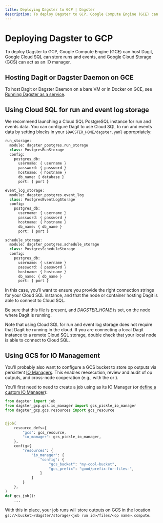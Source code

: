 ```yaml
---
title: Deploying Dagster to GCP | Dagster
description: To deploy Dagster to GCP, Google Compute Engine (GCE) can host Dagit, Google Cloud SQL can store runs and events, and Google Cloud Storage (GCS) can act as an IO manager.
---
```


# Deploying Dagster to GCP

To deploy Dagster to GCP, Google Compute Engine (GCE) can host Dagit, Google Cloud SQL can store runs and events, and Google Cloud Storage (GCS) can act as an IO manager.

## Hosting Dagit or Dagster Daemon on GCE

To host Dagit or Dagster Daemon on a bare VM or in Docker on GCE, see [Running Dagster as a service](/deployment/guides/service).

## Using Cloud SQL for run and event log storage

We recommend launching a Cloud SQL PostgreSQL instance for run and events data. You can configure Dagit to use Cloud SQL to run and events data by setting blocks in your `$DAGSTER_HOME/dagster.yaml` appropriately:

```python file=/deploying/dagster-pg.yaml
run_storage:
  module: dagster_postgres.run_storage
  class: PostgresRunStorage
  config:
    postgres_db:
      username: { username }
      password: { password }
      hostname: { hostname }
      db_name: { database }
      port: { port }

event_log_storage:
  module: dagster_postgres.event_log
  class: PostgresEventLogStorage
  config:
    postgres_db:
      username: { username }
      password: { password }
      hostname: { hostname }
      db_name: { db_name }
      port: { port }

schedule_storage:
  module: dagster_postgres.schedule_storage
  class: PostgresScheduleStorage
  config:
    postgres_db:
      username: { username }
      password: { password }
      hostname: { hostname }
      db_name: { db_name }
      port: { port }
```

In this case, you'll want to ensure you provide the right connection strings for your Cloud SQL instance, and that the node or container hosting Dagit is able to connect to Cloud SQL.

Be sure that this file is present, and _DAGSTER_HOME_ is set, on the node where Dagit is running.

Note that using Cloud SQL for run and event log storage does not require that Dagit be running in the cloud. If you are connecting a local Dagit instance to a remote Cloud SQL storage, double check that your local node is able to connect to Cloud SQL.

## Using GCS for IO Management

You'll probably also want to configure a GCS bucket to store op outputs via persistent [IO Managers](/concepts/io-management/io-managers). This enables reexecution, review and audit of op outputs, and cross-node cooperation (e.g., with the <PyObject module="dagster" object="multiprocess_executor" /> or <PyObject module="dagster_celery" object="celery_executor" />).

You'll first need to need to create a job using <PyObject module="dagster_gcp.gcs" object="gcs_pickle_io_manager"/> as its IO Manager (or [define a custom IO Manager](/concepts/io-management/io-managers#defining-an-io-manager)):

```python file=/deploying/gcp/gcp_job.py
from dagster import job
from dagster_gcp.gcs.io_manager import gcs_pickle_io_manager
from dagster_gcp.gcs.resources import gcs_resource


@job(
    resource_defs={
        "gcs": gcs_resource,
        "io_manager": gcs_pickle_io_manager,
    },
    config={
        "resources": {
            "io_manager": {
                "config": {
                    "gcs_bucket": "my-cool-bucket",
                    "gcs_prefix": "good/prefix-for-files-",
                }
            }
        }
    },
)
def gcs_job():
    ...
```

With this in place, your job runs will store outputs on GCS in the location `gs://<bucket>/dagster/storage/<job run id>/files/<op name>.compute`.

